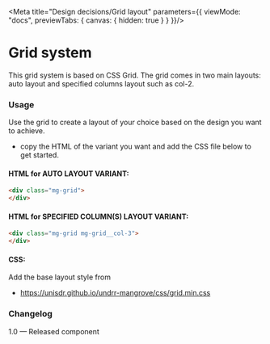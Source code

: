 
<Meta title="Design decisions/Grid layout" parameters={{
    viewMode: "docs",
    previewTabs: {
      canvas: { hidden: true }
    }
  }}/>

# Grid system
This grid system is based on CSS Grid. The grid comes in two main layouts: auto layout and specified columns layout such as col-2.

<Canvas>
  <Grid></Grid>
</Canvas>

### Usage
Use the grid to create a layout of your choice based on the design you want to achieve.

- copy the HTML of the variant you want and add the CSS file below to get started.

#### HTML for AUTO LAYOUT VARIANT:
```html
<div class="mg-grid">
</div>
```

#### HTML for  SPECIFIED COLUMN(S) LAYOUT VARIANT:
```html
<div class="mg-grid mg-grid__col-3">
</div>
```

#### CSS:
Add the base layout style from

- https://unisdr.github.io/undrr-mangrove/css/grid.min.css


### Changelog
1.0 — Released component
